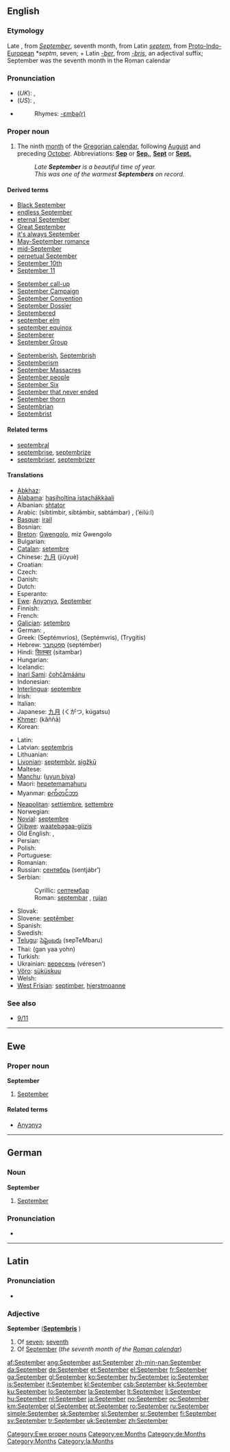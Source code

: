 {{see|september}}
==English==

===Etymology===
Late {{OE.}}, from  {{L.}} ''[[September#Latin|September]]'', seventh month, from Latin ''[[septem]]'', from [[Proto-Indo-European]] *''septm'', seven; + Latin ''[[-ber]]'', from ''[[-bris]]'', an adjectival suffix; September was the seventh month in the Roman calendar<!--encyclopedic info: . The old Roman calendar began the year in January, (named after the Roman god of fortune, Janus), and September was the seventh month. Afterwards, Julius Augustus named two more then-29 day periods after himself and September came to be as we know it in the Gregorian Calendar, the ninth month.-->

===Pronunciation===
* (''UK''): {{IPA|/sɛpˈtɛmbə/}}, {{SAMPA|/sEp"tEmb@/}}
* (''US''): {{enPR|sĕp-tĕmʹbər}} {{IPA|/sɛpˈtɛmbɚ/}}, {{SAMPA|/sEp"tEmb@`/}}
* {{audio|en-us-September.ogg|Audio (US)}}
*: Rhymes: [[Rhymes:English:-ɛmbə(r)|-ɛmbə(r)]]

===Proper noun===
{{en-proper noun|s|-}}

# The ninth [[month]] of the [[Gregorian calendar]], following [[August]] and preceding [[October]]. Abbreviations: '''[[Sep]]''' or '''[[Sep.]]''', '''[[Sept]]''' or '''[[Sept.]]'''
#: ''Late '''September''' is a beautiful time of year.''
#: ''This was one of the warmest '''Septembers''' on record.''

====Derived terms====
{{top3}}
* [[w:Black September|Black September]]
* [[endless September]]
* [[eternal September]]
* [[Great September]]
* [[it's always September]]
* [[May-September romance]]
* [[mid-September]]
* [[perpetual September]]
* [[September 10th]]
* [[September 11]]
{{mid3}}
* [[September call-up]]
* [[w:September Campaign|September Campaign]]
* [[w:September Convention|September Convention]]
* [[w:September Dossier|September Dossier]]
* [[Septembered]]
* [[september elm]]
* [[september equinox]]
* [[Septemberer]]
* [[w:September Group|September Group]]
{{mid3}}
* [[Septemberish]], [[Septembrish]]
* [[Septemberism]]
* [[w:September Massacres|September Massacres]]
* [[September people]]
* [[w:September Six|September Six]]
* [[September that never ended]]
* [[September thorn]]
* [[Septembrian]]
* [[Septembrist]]
{{bottom}}

====Related terms====
* [[septembral]]
* [[septembrise]], [[septembrize]]
* [[septembriser]], [[septembrizer]]

====Translations====
{{trans-top|ninth month of the Gregorian calendar}}
* [[Abkhaz]]: {{Cyrl|[[цәыббра]]}} {{IPAchar|(cwəbbra)}}
* [[Alabama]]: [[hasiholtina istachákkàali]]
* Albanian: [[shtator]]
* Arabic: {{Arab|[[سبتمبر|سبْتمْبر]]}} (sibtímbir, sibtámbir, sabtámbar) {{m}}, {{Arab|[[ايلول|أيْلولٌ]]}} (’éilú:l) {{m}}
* [[Basque]]: [[irail]]
* Bosnian: {{t-|bs|septembar|m}}
* [[Breton]]: [[Gwengolo]], miz Gwengolo
* Bulgarian: {{t+|bg|септември|m|tr=septémvri|sc=Cyrl}}
* [[Catalan]]: [[setembre]]
* Chinese: [[九月]] (jiǔyuè)
* Croatian: {{t-|hr|rujan|m}}
* Czech: {{t-|cs|září|n}}
* Danish: {{t+|da|september}}
* Dutch: {{t+|nl|september}}
* Esperanto: {{t+|eo|septembro|xs=Esperanto}}
* [[Ewe]]: [[Anyɔnyɔ]], [[#English|September]]
* Finnish: {{t+|fi|syyskuu}}
* French: {{t+|fr|septembre|m}}
* [[Galician]]: [[setembro]] {{m}}
* German: {{t+|de|September|m}}, {{t+|de|Scheiding|m}}
* Greek: {{t+|el|Σεπτέμβριος|m|sc=Grek}} (Septémvrios), {{t+|el|Σεπτέμβρης|m|sc=Grek}} (Septémvris), {{t|el|Τρυγητής|m|sc=Grek}} (Trygitís)
* Hebrew: [[ספטמבר|סֶפְּטֶמְבֶּר]] (septémber)
* Hindi: [[सितम्बर]] (sitambar)
* Hungarian: {{t+|hu|szeptember}}
* Icelandic: {{t+|is|september}}
* [[Inari Sami]]: [[čohčâmáánu]]
* Indonesian: {{t-|id|september|xs=Indonesian}}
* [[Interlingua]]: [[septembre]]
* Irish: {{t+|ga|Meán Fómhair|xs=Irish}}
* Italian: {{t+|it|settembre|m}}
* Japanese: [[九月]] (くがつ, kúgatsu)
* [[Khmer]]: {{Khmr|[[កញ្ញា]]}} (kăññā)
* Korean: {{t+|ko|구월|tr=guwol|sc=KOchar}}
{{trans-mid}}
* Latin: {{t+|la|September|m}}
* Latvian: [[septembris]] {{m}}
* Lithuanian: {{t+|lt|rugsėjis|m|xs=Lithuanian}}
* [[Livonian]]: [[septembõr]], [[sigžkū]]
* Maltese: {{t-|mt|Settembru|xs=Maltese}}
* [[Manchu]]: ([[uyun biya]])
* Maori: [[hepetemamahuru]]
* Myanmar: [[စက်တင်ဘာ]] {{IPAchar|(se’tĩbha)}}
* [[Neapolitan]]: [[settiembre]], [[settembre]]
* Norwegian: {{t+|no|september}}
* [[Novial]]: [[septembre]]
* [[Ojibwe]]: [[waatebagaa-giizis]]
* Old English: {{t-|ang|hærfestmonaþ|m|alt=hærfestmōnaþ|xs=Old English}}, {{t-|ang|haligmonaþ|m|alt=hāliġmōnaþ|xs=Old English}}
* Persian: {{t+|fa|سپتامبر|tr=septâmbr|sc=fa-Arab|xs=Persian}}
* Polish: {{t+|pl|wrzesień|m}}
* Portuguese: {{t+|pt|setembro|m}}
* Romanian: {{t+|ro|septembrie}}
* Russian: [[сентябрь]] (sentjábr’) {{m}}
* Serbian:
*: Cyrillic: [[септембар#Serbian|септембар]] {{m}}
*: Roman: [[septembar#Serbian|septembar]] {{m}}, [[rujan]] {{m}}
* Slovak: {{t+|sk|september|m}}
* Slovene: [[septêmber]] {{m}}
* Spanish: {{t+|es|septiembre|m}}
* Swedish: {{t+|sv|september}}
* [[Telugu]]: [[సెప్టెంబరు]] (sepTeMbaru)
* Thai: {{Thai|[[กันยายน]]}} (gan yaa yohn)
* Turkish: {{t+|tr|eylül}}
* Ukrainian: [[вересень]] (véresen’) {{m}}
* [[Võro]]: [[süküskuu]]
* Welsh: {{t-|cy|Medi|m|xs=Welsh}}
* [[West Frisian]]: [[septimber]], [[hjerstmoanne]]
{{trans-bottom}}

===See also===
* [[9/11]]

----

==Ewe==

===Proper noun===
'''September'''

# [[#English|September]]

====Related terms====
* [[Anyɔnyɔ]]

[[Category:Ewe proper nouns]]
[[Category:ee:Months]]

----

==German==

===Noun===
'''September''' {{m}}

# [[September#English|September]]

===Pronunciation===
* {{audio|September.ogg|September}}

[[Category:de:Months]]

----

==Latin==

===Pronunciation===
* {{IPA|/sɛːpˈtɛːm.bɛr/}}

===Adjective===
'''September''' {{m}} ('''[[Septembris]]''' {{f}})

# Of [[seven]]; [[seventh]]
# Of [[#English|September]] (''the seventh month of the [[w:Roman calendar|Roman calendar]]'')

[[Category:Months]]
[[Category:la:Months]]

[[af:September]]
[[ang:September]]
[[ast:September]]
[[zh-min-nan:September]]
[[da:September]]
[[de:September]]
[[et:September]]
[[el:September]]
[[fr:September]]
[[ga:September]]
[[gl:September]]
[[ko:September]]
[[hy:September]]
[[io:September]]
[[is:September]]
[[it:September]]
[[kl:September]]
[[csb:September]]
[[kk:September]]
[[ku:September]]
[[lo:September]]
[[la:September]]
[[lt:September]]
[[li:September]]
[[hu:September]]
[[nl:September]]
[[ja:September]]
[[no:September]]
[[oc:September]]
[[km:September]]
[[pl:September]]
[[pt:September]]
[[ro:September]]
[[ru:September]]
[[simple:September]]
[[sk:September]]
[[sl:September]]
[[sr:September]]
[[fi:September]]
[[sv:September]]
[[tr:September]]
[[uk:September]]
[[zh:September]]